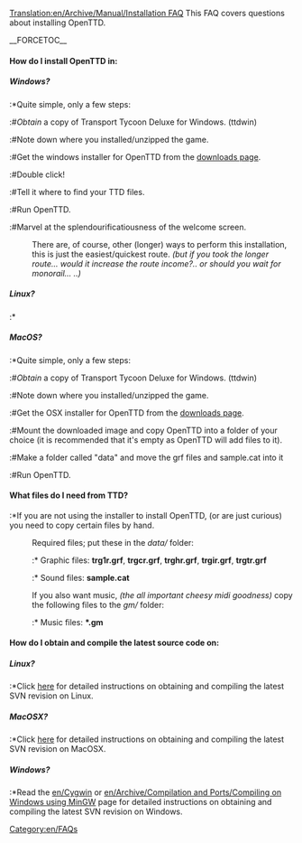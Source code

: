 [[Translation:en/Archive/Manual/Installation FAQ]]
[[Category:en/FAQs]]
This FAQ covers questions about installing OpenTTD.

__FORCETOC__
====How do I install OpenTTD in:====
=====Windows?=====
:*Quite simple, only a few steps:
:#''Obtain'' a copy of Transport Tycoon Deluxe for Windows. (ttdwin)
:#Note down where you installed/unzipped the game.
:#Get the windows installer for OpenTTD from the [http://www.openttd.com/downloads.php downloads page].
:#Double click!
:#Tell it where to find your TTD files.
:#Run OpenTTD.
:#Marvel at the splendourificatiousness of the welcome screen.

:There are, of course, other (longer) ways to perform this installation, this is just the easiest/quickest route. ''(but if you took the longer route... would it increase the route income?.. or should you wait for monorail... ..)''

=====Linux?=====
:*

=====MacOS?=====
:*Quite simple, only a few steps:
:#''Obtain'' a copy of Transport Tycoon Deluxe for Windows. (ttdwin)
:#Note down where you installed/unzipped the game.
:#Get the OSX installer for OpenTTD from the [http://www.openttd.com/downloads.php downloads page].
:#Mount the downloaded image and copy OpenTTD into a folder of your choice (it is recommended that it's empty as OpenTTD will add files to it).
:#Make a folder called "data" and move the grf files and sample.cat into it
:#Run OpenTTD.

====What files do I need from TTD?====
:*If you are not using the installer to install OpenTTD, (or are just curious) you need to copy certain files by hand.
:Required files; put these in the <i>data/</i> folder:
::* Graphic files: <b>trg1r.grf</b>, <b>trgcr.grf</b>, <b>trghr.grf</b>, <b>trgir.grf</b>, <b>trgtr.grf</b>
::* Sound files: <b>sample.cat</b>
:If you also want music, ''(the all important cheesy midi goodness)'' copy the following files to the  <i>gm/</i> folder:
::* Music files: <b>*.gm</b>

====How do I obtain and compile the latest source code on:====
=====Linux?=====
:*Click [[en/Archive/Compilation and Ports/Compiling on GNU∕Linux and 🟉BSD|here]] for detailed instructions on obtaining and compiling the latest SVN revision on Linux.

=====MacOSX?=====
:*Click [[en/Archive/Compilation and Ports/Compiling on Mac OS X|here]] for detailed instructions on obtaining and compiling the latest SVN revision on MacOSX.

=====Windows?=====
:*Read the [[en/Cygwin]] or [[en/Archive/Compilation and Ports/Compiling on Windows using MinGW]] page for detailed instructions on obtaining and compiling the latest SVN revision on Windows.